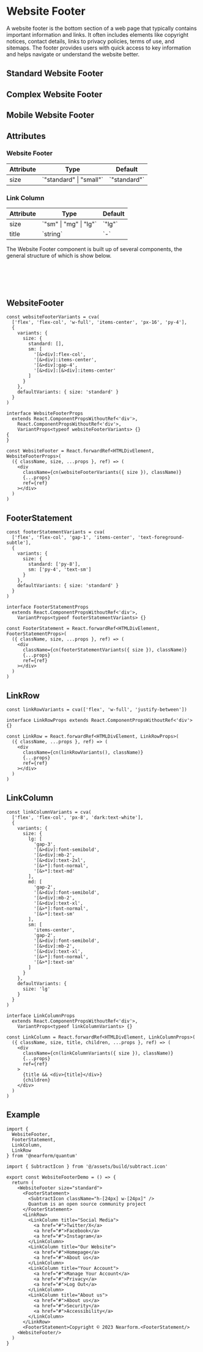 

<Meta of={WebsiteFooterStories} />

# Website Footer

A website footer is the bottom section of a web page that typically contains important information and links. It often includes elements like copyright notices, contact details, links to privacy policies, terms of use, and sitemaps. The footer provides users with quick access to key information and helps navigate or understand the website better.

## Standard Website Footer

<Canvas of={WebsiteFooterStories.WebsiteFooterStandard} />

## Complex Website Footer

<Canvas of={WebsiteFooterStories.WebsiteFooterComplex} />

## Mobile Website Footer

<Canvas of={WebsiteFooterStories.WebsiteFooterSmall} />

## Attributes

### Website Footer

<table>
  <thead>
    <tr>
      <th>Attribute</th>
      <th>Type</th>
      <th>Default</th>
    </tr>
  </thead>
  <tbody>
    <tr>
      <td>size</td>
      <td>`"standard" | "small"`</td>
      <td>`"standard"`</td>
    </tr>
  </tbody>
</table>

### Link Column

<table>
  <thead>
    <tr>
      <th>Attribute</th>
      <th>Type</th>
      <th>Default</th>
    </tr>
  </thead>
  <tbody>
    <tr>
      <td>size</td>
      <td>`"sm" | "mg" | "lg"`</td>
      <td>`"lg"`</td>
    </tr>
    <tr>
      <td>title</td>
      <td>`string`</td>
      <td>`-`</td>
    </tr>
  </tbody>
</table>

The Website Footer component is built up of several components, the general structure of which is show below.

```bash
└── WebsiteFooter
    ├── 1.FooterStatement
    └── 2.LinkRow
        └── LinkColumn
```

## WebsiteFooter

```tsx
const websiteFooterVariants = cva(
  ['flex', 'flex-col', 'w-full', 'items-center', 'px-16', 'py-4'],
  {
    variants: {
      size: {
        standard: [],
        sm: [
          '[&>div]:flex-col',
          '[&>div]:items-center',
          '[&>div]:gap-4',
          '[&>div]:[&>div]:items-center'
        ]
      }
    },
    defaultVariants: { size: 'standard' }
  }
)

interface WebsiteFooterProps
  extends React.ComponentPropsWithoutRef<'div'>,
    React.ComponentPropsWithoutRef<'div'>,
    VariantProps<typeof websiteFooterVariants> {}
{
}

const WebsiteFooter = React.forwardRef<HTMLDivElement, WebsiteFooterProps>(
  ({ className, size, ...props }, ref) => (
    <div
      className={cn(websiteFooterVariants({ size }), className)}
      {...props}
      ref={ref}
    ></div>
  )
)
```

## FooterStatement

```tsx
const footerStatementVariants = cva(
  ['flex', 'flex-col', 'gap-1', 'items-center', 'text-foreground-subtle'],
  {
    variants: {
      size: {
        standard: ['py-8'],
        sm: ['py-4', 'text-sm']
      }
    },
    defaultVariants: { size: 'standard' }
  }
)

interface FooterStatementProps
  extends React.ComponentPropsWithoutRef<'div'>,
    VariantProps<typeof footerStatementVariants> {}

const FooterStatement = React.forwardRef<HTMLDivElement, FooterStatementProps>(
  ({ className, size, ...props }, ref) => (
    <div
      className={cn(footerStatementVariants({ size }), className)}
      {...props}
      ref={ref}
    ></div>
  )
)
```

## LinkRow

```tsx
const linkRowVariants = cva(['flex', 'w-full', 'justify-between'])

interface LinkRowProps extends React.ComponentPropsWithoutRef<'div'> {}

const LinkRow = React.forwardRef<HTMLDivElement, LinkRowProps>(
  ({ className, ...props }, ref) => (
    <div
      className={cn(linkRowVariants(), className)}
      {...props}
      ref={ref}
    ></div>
  )
)
```

## LinkColumn

```tsx
const linkColumnVariants = cva(
  ['flex', 'flex-col', 'px-8', 'dark:text-white'],
  {
    variants: {
      size: {
        lg: [
          'gap-3',
          '[&>div]:font-semibold',
          '[&>div]:mb-2',
          '[&>div]:text-2xl',
          '[&>*]:font-normal',
          '[&>*]:text-md'
        ],
        md: [
          'gap-2',
          '[&>div]:font-semibold',
          '[&>div]:mb-2',
          '[&>div]:text-xl',
          '[&>*]:font-normal',
          '[&>*]:text-sm'
        ],
        sm: [
          'items-center',
          'gap-2',
          '[&>div]:font-semibold',
          '[&>div]:mb-2',
          '[&>div]:text-xl',
          '[&>*]:font-normal',
          '[&>*]:text-sm'
        ]
      }
    },
    defaultVariants: {
      size: 'lg'
    }
  }
)

interface LinkColumnProps
  extends React.ComponentPropsWithoutRef<'div'>,
    VariantProps<typeof linkColumnVariants> {}

const LinkColumn = React.forwardRef<HTMLDivElement, LinkColumnProps>(
  ({ className, size, title, children, ...props }, ref) => (
    <div
      className={cn(linkColumnVariants({ size }), className)}
      {...props}
      ref={ref}
    >
      {title && <div>{title}</div>}
      {children}
    </div>
  )
)
```

## Example

```tsx
import {
  WebsiteFooter,
  FooterStatement,
  LinkColumn,
  LinkRow
} from '@nearform/quantum'

import { SubtractIcon } from '@/assets/build/subtract.icon'

export const WebsiteFooterDemo = () => {
  return (
    <WebsiteFooter size="standard">
      <FooterStatement>
        <SubtractIcon className="h-[24px] w-[24px]" />
        Quantum is an open source community project
      </FooterStatement>
      <LinkRow>
        <LinkColumn title="Social Media">
          <a href="#">Twitter/X</a>
          <a href="#">Facebook</a>
          <a href="#">Instagram</a>
        </LinkColumn>
        <LinkColumn title="Our Website">
          <a href="#">Homepage</a>
          <a href="#">About us</a>
        </LinkColumn>
        <LinkColumn title="Your Account">
          <a href="#">Manage Your Account</a>
          <a href="#">Privacy</a>
          <a href="#">Log Out</a>
        </LinkColumn>
        <LinkColumn title="About us">
          <a href="#">About us</a>
          <a href="#">Security</a>
          <a href="#">Accessibility</a>
        </LinkColumn>
      </LinkRow>
      <FooterStatement>Copyright © 2023 Nearform.<FooterStatement/>
    <WebsiteFooter/>
  )
}
```
